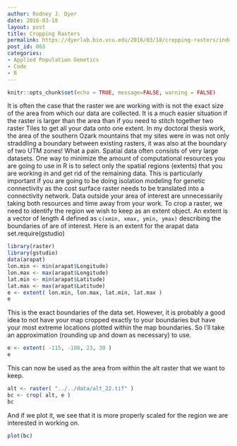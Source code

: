 ```yaml
---
author: Rodney J. Dyer
date: 2016-03-18
layout: post
title: Cropping Rasters
permalink: https://dyerlab.bio.vcu.edu/2016/03/18/cropping-rasters/index.html
post_id: 863
categories: 
- Applied Population Genetics
- Code
- R
---
```

```r
knitr::opts_chunk$set(echo = TRUE, message=FALSE, warning = FALSE)
```
It is often the case that the raster we are working with is not the exact size of the area from which our data are collected. It is a much easier situation if the raster is larger than the area than if you need to stitch together two raster Tiles to get all your data onto one extent. In my doctoral thesis work, the area of the southern Ozark mountains that my sites were in was not only straddling a boundary between existing rasters, it was also at the boundary of two UTM zones! What a pain.
Spatial data often consists of very large datasets. One way to minimize the amount of computational resources you are going to use in R is to select only the spatial regions (extents) that you are working in and get rid of the remaining data. This is particularly important if you are going to be doing isolation modeling for genetic connectivity as the cost surface raster needs to be translated into a connectivity network. Data outside your area of interest are unnecessarily taking both resources and time away from your work.
To crop a raster, we need to identify the region we wish to keep as an extent object. An extent is a vector of length 4 defined as 
`c(xmin, xmax, ymin, ymax)`
describing the boundaries of are of interest.
Here is an extent for the arapat data set.require(gstudio)
```r
library(raster)
library(gstudio)
data(arapat)
lon.min <- min(arapat$Longitude)
lon.max <- max(arapat$Longitude)
lat.min <- min(arapat$Latitude)
lat.max <- max(arapat$Latitude)
e <- extent( lon.min, lon.max, lat.min, lat.max )
e
```
This is the exact boundaries of the data set. However, it is probably a good idea to not have your map cropped exactly to your boundaries but have your most extreme locations plotted within the map boundaries. So I’ll take an approximation (rounding up and down as necessary) to use.
```r
e <- extent( -115, -108, 23, 30 )
e
```
This can now be used as the area from within the alt raster that we want to keep.
```r
alt <- raster( "../../data/alt_22.tif" )
bc <- crop( alt, e )
bc
```
And if we plot it, we see that it is more properly scaled for the region we are interested in working on.
```r
plot(bc)
```

